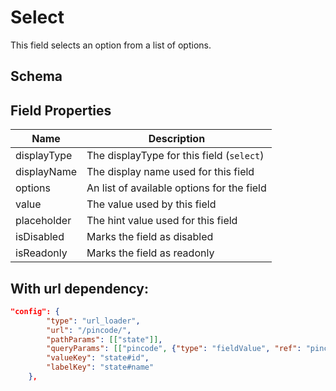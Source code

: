 # Select

This field selects an option from a list of options.


<SelectField />

## Schema


<JsonViewer value={schema} />

## Field Properties

| Name        | Description                                |
| ----------- | ------------------------------------------ |
| displayType | The displayType for this field (`select`)  |
| displayName | The display name used for this field       |
| options     | An list of available options for the field |
| value       | The value used by this field               |
| placeholder | The hint value used for this field         |
| isDisabled  | Marks the field as disabled                |
| isReadonly  | Marks the field as readonly                |

## With url dependency:

```json
"config": {
        "type": "url_loader",
        "url": "/pincode/",
        "pathParams": [["state"]],
        "queryParams": [["pincode", {"type": "fieldValue", "ref": "pincode"}]],
        "valueKey": "state#id",
        "labelKey": "state#name"
    },
```
